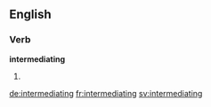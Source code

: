 
==English==

===Verb===
'''intermediating'''

# {{present participle of|intermediate}}

[[de:intermediating]]
[[fr:intermediating]]
[[sv:intermediating]]
